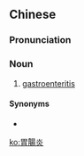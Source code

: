 {{also|胃肠炎}}
==Chinese==
{{zh-forms|s=胃肠炎|type=21}}
{{wikipedia|lang=zh}}

===Pronunciation===
{{zh-pron
|m=wèichángyán
|c=wai6 coeng4 jim4
|cat=n
}}

===Noun===
{{zh-noun}}

# {{lb|zh|gastroenterology|diseases}} [[gastroenteritis]]

====Synonyms====
* {{zh-l|腸胃炎}}

[[ko:胃腸炎]]